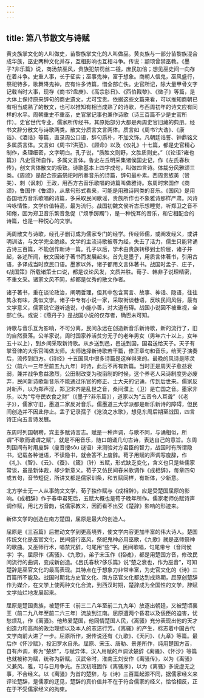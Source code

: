 ```yaml
---
---
---
```

title: 第八节散文与诗赋
---



黄炎族掌文化的人叫做史，苗黎族掌文化的人叫做巫。黄炎族与一部分苗黎族混合成华族，巫史两种文化并存，互相影响也互相斗争。传说：颛顼曾禁巫教。《墨子?非乐篇》说，商汤禁巫风，贵族犯禁罚丝二襚，庶民加倍；想见巫史间一向存在着斗争。史重人事，长于征实；巫事鬼神，富于想象。商朝人信鬼，巫风盛行，祭祀特多，歌舞降鬼神，应有许多诗篇，惜全部亡佚。史官所记，除大量甲骨文字记载当时大事，现存《商书?盘庚》、《高宗肜日》、《西伯戡黎》、《微子》等篇，是大体上保持原来辞句的商史遗文，尤可宝贵。依据这些文篇来看，可以推知商朝已有相当成熟了的散文，也可以推知有相当成熟了的诗歌，与西周初年的诗文应有同样的水平。周朝重史不重巫，史官掌记事也兼作诗歌（诗三百篇不少是史官所作）。史官世代专业，儒家所传经书，其原始部分大都是两周史官旧藏的典册。经书文辞分散文与诗歌两类。散文分质言文言两体。质言如《周书?大诰》、《康诰》、《酒诰》等篇，直录周公口语，辞句质朴，不加文饰。凡朝廷诰誓、钟鼎铭文多属质言体。文言如《周书?洪范》、《顾命》以及《仪礼》十七篇，都是史官精心制作，条理细密，文字明白。孔子说，“质胜文则野，文胜质则史。”（《论语?雍也篇》）凡史官所自作，多属文言体。鲁史左丘明采集诸侯国史记，作《左氏春秋传》，创文言体散文的极致。诗歌基本上四字成句，叫做四言诗。体裁分风雅颂三类。《周颂》是配合宗庙祭祀时所奏音乐的诗篇，辞句最朴素。西周贵族美（赞美）、刺（讽刺）王政，用西方古音乐歌唱的诗篇叫做雅诗。东周时宋国作《商颂》，鲁国作《鲁颂》，从章句形式看来，可能是用雅诗同类的音乐。《国风》是用各国地方音乐歌唱的诗篇，多采取民间歌谣，贵族所作也不象雅诗那样严肃。风诗吟咏情性，文学价值特高，最为流行。战国初魏文侯听古乐想睡觉，听郑卫之音不知倦，因为郑卫音乐繁音急促（“烦手踯躅”），是一种悦耳的音乐，和它相配合的诗篇，也是一种悦心的文学。

两周散文与诗歌，经孔子删订成为儒家专门的经学。传经师儒，或阐发经义，或讲明训诂，与文学完全绝缘。文学的主流诗歌被尊为经，失去了活力，儒生只能背诵古诗三百篇，不能创作新诗一篇。孔子以后，学术由贵族转移到士阶层，诸子并起，各述所闻，散文因诸子著书而发展起来。首先是墨子，用质言体著书，引用古语，多译成当时庶民口语。墨家以外，诸子都用文言体著书。战国时孟子、庄子，《战国策》所载诸策士口说，都是议论风发，文质并胜。荀子、韩非子说理精密，不重文采。诸家文风不同，却都是优秀的散文作者。

诸子著书，重在谈论政治，阐明哲理，但其中包含寓言、故事、神话、隐语，往往隽永有味，类似文学。诸子中专有小说一家，采取街谈巷语，反映民间风俗，最有文学意义，儒家说它道听途说，小能小善，对大道有碍。战国小说因不被重视，全部亡佚。或说：《燕丹子》是战国小说的仅存者，确否未可知。

诗歌与音乐互为影响，不可分离，民间永远在创造新音乐新诗歌，新的流行了，旧的自然衰落。公羊家说，周时国家养活贫穷无子的老年男女（男年六十以上，女年五十以上），到乡间采取新诗歌。从乡送到邑，邑送到国，国君送给天子。天子有掌音律的大乐官叫做太师。太师选择新诗歌若干篇，修正章句和音乐，给天子演奏后，流传到四方。《诗经》十五国风中很多诗篇是这样得来的。最晚的风诗是陈灵公（前六一三年至前五九九年）时诗，此后不再有新篇。当时正是周天子愈益衰弱，兼并战争愈益激烈，公田制改变为税亩制的时候，这个养老人采诗制度势必废弃，民间新诗歌新音乐不能通过乐官的修正、士大夫的记诵，传到后世来。儒家反对新声，以为郑声淫，郑卫宋齐是乱世之音，桑间濮上（卫）是亡国之音。墨家非乐，以为“亏夺民衣食之财”（《墨子?非乐篇》），道家以为“五音令人耳聋”（《老子》），儒家守旧，墨道二家反对音乐。儒墨道三大学派都是新乐新诗的障碍，但民间创造并不因此停止。孟子记录孺子《沧浪之水歌》，想见东周后期至战国，四言诗正向五言诗发展。

东周时列国朝聘，宾主多赋诗言志。赋是一种声调，与歌不同，与诵相似，所谓“不歌而诵谓之赋”，就是不用音乐，随口朗诵几句古诗，表达自己的意旨。东周列国间有时用廋辞（廋音搜sōu 谜语）来测验对方君臣的智力，战国时有所谓隐书，记载各种谜语，不读隐书，就会答不上廋辞。荀子用赋的声调写廋辞，作《礼》、《智》、《云》、《蚕》、《箴》（针）五赋，形式缺乏变化，含义也只是些儒家常谈，虽是新体裁，却少新意义。荀子又仿民间舂米歌调作《成相辞》，每章四句或五句，音节短促，所讲又都是儒家训条，和五赋同样，有新体，少新意。

北方学士无一人从事韵文文学，荀子独作赋与《成相辞》，应是受楚国屈原的影响。《成相辞》作于春申君死后，五赋大概也是荀子晚年所作。儒家老师仿赋诗声调作赋，用北方音韵，说儒家教义，因而看不出受《楚辞》影响的形迹来。

新体文学的创造在南方楚国，屈原是最大的创造人。

屈原是《三百篇》后推动文学到更高境界，使文学内容更加丰富的伟大诗人。楚国传统文化是巫官文化，民间盛行巫风，祭祀鬼神必用巫歌，《九歌》就是巫师祭神的歌曲。又巫师行术，唱禁咒辞，句尾用“些”字。民间歌唱，句尾带兮（音同侯字）字。屈原作《离骚》、《九歌》，弟子宋玉作《招魂》，都是用楚国方音，修改民间流行的曲调，变成新创造。《吕氏春秋?侈乐篇》说“楚之衰也，作为巫音”，可知楚辞是巫官文化的最高表现。其特点在于想象力非常丰富，为史官文化的《诗》三百篇所不能及。战国时期北方史官文化、南方巫官文化都达到成熟期，屈原创楚辞作为媒介，在文学上使两种文化合流，到西汉时期，楚辞成为全国性的文学，辞赋文学灿烂地发展起来。

屈原是楚国贵族，被楚怀王（前三二八年至前二九九年）放逐出朝廷，又被楚顷襄王（前二九八年至前二六三年）流放到江南。屈原遭两个昏君以及佞臣的迫害，忧愁烦乱，作《离骚》。他热爱楚国，他同情楚国人民，《离骚》充分表现出他的天才创造力和高尚的政治理想以及本人的志洁行芳。《离骚》的产生，标志着中国古代文学向前大进了一步。屈原所作，据传说还有《九歌》、《天问》、《九章》等篇。最后作《怀沙赋》，投汩罗水自杀。屈原、宋玉、唐勒、景差所作，纯用楚国方音，自有声调，称为“楚辞”，与赋异体。汉人用赋的声调读楚辞《离骚》、《怀沙》等篇也就被称为赋，统称为辞赋。汉武帝时，淮南王刘安作《离骚传》，以为《离骚》义兼风、雅，可与日月争光。东汉初班固作《离骚序》，以为《离骚》多说虚无之事，不合经义。以《离骚》为首的楚辞，与《诗》三百篇起源不同，据儒家经义来评论楚辞，是儒家的迂见，楚辞的真价值并不在于符合儒家的经义，恰恰相反，正在于不受儒家经义的拘束。